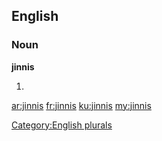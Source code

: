 ==English==

===Noun===
'''jinnis'''

# {{plural of|[[jinni]]}}

[[Category:English plurals]]

[[ar:jinnis]]
[[fr:jinnis]]
[[ku:jinnis]]
[[my:jinnis]]